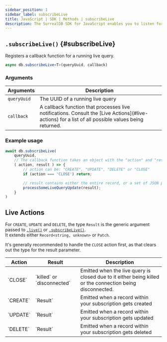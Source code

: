 ```yaml
---
sidebar_position: 1
sidebar_label: subscribeLive
title: JavaScript | SDK | Methods | subscribeLive
description: The SurrealDB SDK for JavaScript enables you to listen for changes to records in a table.
---
```



## `.subscribeLive()` {#subscribeLive}

Registers a callback function for a running live query.

```ts title="Method Syntax"
async db.subscribeLive<T>(queryUuid, callback)
```

### Arguments
<table>
    <thead>
        <tr>
            <th colspan="2" scope="col">Arguments</th>
            <th colspan="2" scope="col">Description</th>
        </tr>
    </thead>
    <tbody>
        <tr>
            <td colspan="2" scope="row" data-label="Arguments">
                <code>queryUuid</code>
                <Label label="required" />
            </td>
            <td colspan="2" scope="row" data-label="Description">
                The UUID of a running live query
            </td>
        </tr>
        <tr>
            <td colspan="2" scope="row" data-label="Arguments">
                <code>callback</code>
                <Label label="required" />
            </td>
            <td colspan="2" scope="row" data-label="Description">
                A callback function that processes live notifications. Consult the [Live Actions](#live-actions) for a list of all possible values being returned.
            </td>
        </tr>
    </tbody>
</table>

### Example usage
```ts
await db.subscribeLive(
	queryUuid,
	// The callback function takes an object with the "action" and "result" properties
	( action, result ) => {
		// action can be: "CREATE", "UPDATE", "DELETE" or "CLOSE"
	    if (action === 'CLOSE') return;

		// result contains either the entire record, or a set of JSON patches when diff mode is enabled
		processSomeLiveQueryUpdate(result);
	}
)
```


## Live Actions

For `CREATE`, `UPDATE` and `DELETE`, the type `Result` is the generic argument passed to [`.live()`](/docs/sdk/javascript/methods/live) or [`.subscribeLive()`](/docs/sdk/javascript/methods/subscribelive). <br />
It extends either `Record<string, unknown>` or `Patch`.

It's generally recommended to handle the `CLOSE` action first, as that clears out the type for the result parameter.

<table>
    <thead>
        <tr>
            <th colspan="1" scope="col">Action</th>
            <th colspan="1" scope="col">Result</th>
            <th colspan="2" scope="col">Description</th>
        </tr>
    </thead>
    <tbody>
        <tr>
            <td colspan="1" scope="row" data-label="Action">
                `CLOSE`
            </td>
            <td colspan="1" scope="row" data-label="Result">
                `killed` or `disconnected`
            </td>
            <td colspan="2" scope="row" data-label="Description">
                Emitted when the live query is closed due to it either being killed or the connection being disconnected.
            </td>
        </tr>
        <tr>
            <td colspan="1" scope="row" data-label="Action">
                `CREATE`
            </td>
            <td colspan="1" scope="row" data-label="Result">
                `Result`
            </td>
            <td colspan="2" scope="row" data-label="Description">
                Emitted when a record within your subscription gets created
            </td>
        </tr>
        <tr>
            <td colspan="1" scope="row" data-label="Action">
                `UPDATE`
            </td>
            <td colspan="1" scope="row" data-label="Result">
                `Result`
            </td>
            <td colspan="2" scope="row" data-label="Description">
                Emitted when a record within your subscription gets updated
            </td>
        </tr>
        <tr>
            <td colspan="1" scope="row" data-label="Action">
                `DELETE`
            </td>
            <td colspan="1" scope="row" data-label="Result">
                `Result`
            </td>
            <td colspan="2" scope="row" data-label="Description">
                Emitted when a record within your subscription gets deleted
            </td>
        </tr>
    </tbody>
</table>

